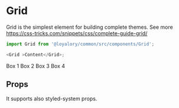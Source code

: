 
<Meta title="Common|Components/Grid" component={Grid} />

# Grid

Grid is the simplest element for building complete themes. See more https://css-tricks.com/snippets/css/complete-guide-grid/

```js
import Grid from '@loyalory/common/src/components/Grid';

<Grid >Content</Grid>;
```

<Preview>
  <Story name="Default">
    <Grid gridTemplateColumns="1fr 1fr" gridGap="10px">
      <Box p={3} bg="#eee">Box 1</Box>
      <Box p={3} bg="#eee">Box 2</Box>
      <Box p={3} bg="#eee">Box 3</Box>
      <Box p={3} bg="#eee">Box 4</Box>
    </Grid>
  </Story>
</Preview>

## Props

It supports also styled-system props.

<Props of={Grid} />
